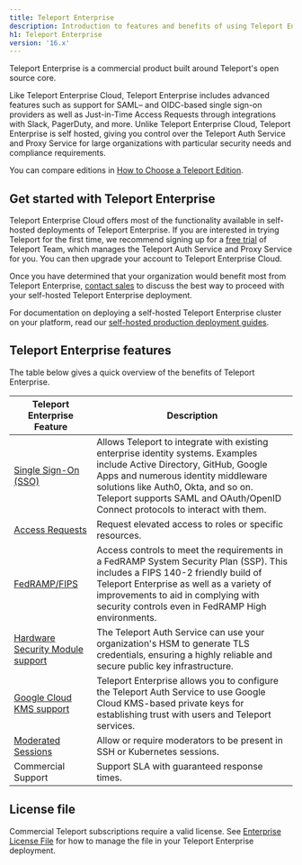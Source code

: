 ```yaml
---
title: Teleport Enterprise
description: Introduction to features and benefits of using Teleport Enterprise. Why upgrade to Teleport Enterprise?
h1: Teleport Enterprise
version: '16.x'
---
```


Teleport Enterprise is a commercial product built around Teleport's open source
core.

Like Teleport Enterprise Cloud, Teleport Enterprise includes advanced features
such as support for SAML– and OIDC-based single sign-on providers as well as
Just-in-Time Access Requests through integrations with Slack, PagerDuty, and
more. Unlike Teleport Enterprise Cloud, Teleport Enterprise is self hosted,
giving you control over the Teleport Auth Service and Proxy Service for large
organizations with particular security needs and compliance requirements.

You can compare editions in [How to Choose a Teleport
Edition](/ver/16.x/choose-an-edition/introduction).

## Get started with Teleport Enterprise

Teleport Enterprise Cloud offers most of the functionality available in
self-hosted deployments of Teleport Enterprise. If you are interested in trying
Teleport for the first time, we recommend signing up for a [free
trial](https://goteleport.com/signup) of Teleport Team, which manages the
Teleport Auth Service and Proxy Service for you. You can then upgrade your
account to Teleport Enterprise Cloud.

Once you have determined that your organization would benefit most from Teleport
Enterprise, [contact sales](https://goteleport.com/signup/enterprise/) to
discuss the best way to proceed with your self-hosted Teleport Enterprise
deployment.

For documentation on deploying a self-hosted Teleport Enterprise cluster on your
platform, read  our [self-hosted production deployment
guides](/ver/16.x/deploy-a-cluster/introduction).

## Teleport Enterprise features

The table below gives a quick overview of the benefits of Teleport Enterprise.

| Teleport Enterprise Feature                                                             | Description                                                                                                                                                                                                                                                                             |
| --------------------------------------------------------------------------------------- | --------------------------------------------------------------------------------------------------------------------------------------------------------------------------------------------------------------------------------------------------------------------------------------- |
| [Single Sign-On (SSO)](/ver/16.x/access-controls/sso)                                   | Allows Teleport to integrate with existing enterprise identity systems. Examples include Active Directory, GitHub, Google Apps and numerous identity middleware solutions like Auth0, Okta, and so on. Teleport supports SAML and OAuth/OpenID Connect protocols to interact with them. |
| [Access Requests](/ver/16.x/access-controls/access-requests)                            | Request elevated access to roles or specific resources.                                                                                                                                                                                                                                 |
| [FedRAMP/FIPS](/ver/16.x/access-controls/compliance-frameworks/fedramp)                 | Access controls to meet the requirements in a FedRAMP System Security Plan (SSP). This includes a FIPS 140-2 friendly build of Teleport Enterprise as well as a variety of improvements to aid in complying with security controls even in FedRAMP High environments.                   |
| [Hardware Security Module support](/ver/16.x/choose-an-edition/teleport-enterprise/hsm) | The Teleport Auth Service can use your organization's HSM to generate TLS credentials, ensuring a highly reliable and secure public key infrastructure.                                                                                                                                 |
| [Google Cloud KMS support](/ver/16.x/choose-an-edition/teleport-enterprise/gcp-kms)     | Teleport Enterprise allows you to configure the Teleport Auth Service to use Google Cloud KMS-based private keys for establishing trust with users and Teleport services.                                                                                                               |
| [Moderated Sessions](/ver/16.x/access-controls/guides/moderated-sessions)               | Allow or require moderators to be present in SSH or Kubernetes sessions.                                                                                                                                                                                                                |
| Commercial Support                                                                      | Support SLA with guaranteed response times.                                                                                                                                                                                                                                             |

## License file

Commercial Teleport subscriptions require a valid license. See [Enterprise
License File](/ver/16.x/choose-an-edition/teleport-enterprise/license) for how to manage the file in your Teleport
Enterprise deployment.
